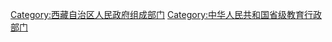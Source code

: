 [[Category:西藏自治区人民政府组成部门|Category:西藏自治区人民政府组成部门]]
[[Category:中华人民共和国省级教育行政部门|Category:中华人民共和国省级教育行政部门]]
